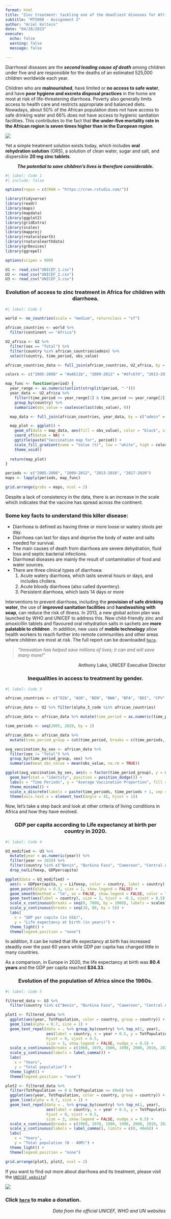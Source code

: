 ---
format: html
title: "Zinc treatment: tackling one of the deadliest diseases for African children"
subtitle: "MT5000 - Assignment 2"
author: "Ariel Koltein"
date: "04/28/2023"
execute:
  echo: false
  warning: false
  message: false

---
Diarrhoeal diseases are the ***second leading cause of death*** among children under five and are responsible for the deaths of an estimated 525,000 children worldwide each year.

Children who are **malnourished**, have limited or **no access to safe water**, and have **poor hygiene and excreta disposal practices** in the home are most at risk of life-threatening diarrhoea. Poverty also generally limits access to health care and restricts appropriate and balanced diets. Nowadays, about 50% of the African population does not have access to safe drinking water and 66% does not have access to hygienic sanitation facilities. This contributes to the fact that **the under-five mortality rate in the African region is seven times higher than in the European region**.

[![](https://akta.coaxys.com/image/5159c442-dd19-4eff-a03c-efbab34f610b/nutriset/nutriset/produits/utilisation-zincfant.png)](https://akta.coaxys.com/image/5159c442-dd19-4eff-a03c-efbab34f610b/nutriset/nutriset/produits/utilisation-zincfant.png)

Yet a simple treatment solution exists today, which includes **oral rehydration solution** (ORS), a solution of clean water, sugar and salt, and dispersible **20 mg zinc tablets**. 

<p style="text-align:center;">***The potential to save children's lives is therefore considerable.***</p>


```{r}
#| label: Code 1
#| include: false

options(repos = c(CRAN = "https://cran.rstudio.com/"))

library(tidyverse)
library(readr)
library(maps)
library(mapdata)
library(ggplot2)
library(gridExtra)
library(scales)
library(mapproj)
library(rnaturalearth)
library(rnaturalearthdata)
library(grDevices)
library(ggrepel)

options(scipen = 999)

U1 <- read_csv("UNICEF_1.csv")
U2 <- read_csv("UNICEF_2.csv")
U3 <- read_csv("UNICEF_3.csv")

```

<h3 style="text-align: center;">Evolution of access to zinc treatment in Africa for children with diarrhoea.</h3>

```{r}
#| label: Code 2

world <- ne_countries(scale = "medium", returnclass = "sf")

african_countries <- world %>%
  filter(continent == "Africa")

U2_africa <- U2 %>%
  filter(sex == "Total") %>%
  filter(country %in% african_countries$admin) %>%
  select(country, time_period, obs_value)

african_countries_data <- full_join(african_countries, U2_africa, by = c("admin" = "country"))

colors <- c("2005-2008" = "#a6611b", "2009-2012" = "#dfc67d", "2013-2016" = "#20cdc1", "2017-2020" = "#568571")

map_func <- function(period) {
  year_range <- as.numeric(unlist(strsplit(period, "-")))
  year_data <- U2_africa %>%
    filter(time_period >= year_range[1] & time_period <= year_range[2]) %>%
    group_by(country) %>%
    summarize(obs_value = coalesce(last(obs_value), 0))

  map_data <- full_join(african_countries, year_data, by = c("admin" = "country"))

  map_plot <- ggplot() +
    geom_sf(data = map_data, aes(fill = obs_value), color = "black", size = 0.2) +
    coord_sf(datum = NA) +
    ggtitle(paste("Vaccination map for", period)) +
    scale_fill_gradient(name = "Value (%)", low = "white", high = colors[period], guide = "legend", na.value = "grey") +
    theme_void()
  
  return(map_plot)
}

periods <- c("2005-2008", "2009-2012", "2013-2016", "2017-2020")
maps <- lapply(periods, map_func)

grid.arrange(grobs = maps, ncol = 2)

```

Despite a lack of consistency in the data, there is an increase in the scale which indicates that the vaccine has spread across the continent.

### Some key facts to understand this killer disease:
- Diarrhoea is defined as having three or more loose or watery
stools per day.
- Diarrhoea can last for days and deprive the body of water and
salts needed for survival.
- The main causes of death from diarrhoea are severe dehydration, fluid loss and septic bacterial infections.
- Diarrhoeal diseases are mainly the result of contamination of
food and water sources.
- There are three clinical types of diarrhoea:
   1. Acute watery diarrhoea, which lasts several hours or days, and includes cholera.
   2. Acute bloody diarrhoea (also called dysentery).
   3. Persistent diarrhoea, which lasts 14 days or more
   

Interventions to prevent diarrhoea, including the **provision of safe drinking water**, the use of **improved sanitation facilities** and **handwashing with soap**, can reduce the risk of illness. In 2013, a new global action plan was launched by WHO and UNICEF to address this. New child-friendly zinc and amoxicillin tablets and flavoured oral rehydration salts in sachets are **more palatable to children** . In addition, new uses of **mobile technology** allow health workers to reach further into remote communities and other areas where children are most at risk. The full report can be downloaded [`here`](https://reliefweb.int/attachments/3b28f89a-2fe6-38c8-96c4-574f09ecd370/gappd-full-report.pdf).

> *“Innovation has helped save millions of lives; it can and will save many more!”*

<p style="text-align: right;">Anthony Lake, UNICEF Executive Director
</p>


<h3 style="text-align: center;">Inequalities in access to treatment by gender.</h3>

```{r}
#| label: Code 3

african_countries <- c("DZA", "AGO", "BEN", "BWA", "BFA", "BDI", "CPV", "CMR", "CAF", "TCD", "COM", "COG", "COD", "DJI", "EGY", "GNQ", "ERI", "SWZ", "ETH", "GAB", "GMB", "GHA", "GIN", "GNB", "CIV", "KEN", "LSO", "LBR", "LBY", "MDG", "MWI", "MLI", "MRT", "MUS", "MAR", "MOZ", "NAM", "NER", "NGA", "RWA", "STP", "SEN", "SYC", "SLE", "SOM", "ZAF", "SSD", "SDN", "TZA", "TGO", "TUN", "UGA", "ZMB", "ZWE")

african_data <- U2 %>% filter(alpha_3_code %in% african_countries)

african_data <- african_data %>% mutate(time_period = as.numeric(time_period))

time_periods <- seq(2005, 2020, by = 2)

african_data <- african_data %>%
  mutate(time_period_group = cut(time_period, breaks = c(time_periods, 2021), include.lowest = TRUE, labels = FALSE))

avg_vaccination_by_sex <- african_data %>%
  filter(sex != "Total") %>%
  group_by(time_period_group, sex) %>%
  summarise(mean_obs_value = mean(obs_value, na.rm = TRUE))

ggplot(avg_vaccination_by_sex, aes(x = factor(time_period_group), y = mean_obs_value, fill = sex)) +
  geom_bar(stat = "identity", position = position_dodge()) +
  labs(x = "Time Periods", y = "Average Vaccination Proportion", fill = "Sex") +
  theme_minimal() +
  scale_x_discrete(labels = paste(time_periods, time_periods + 1, sep = "-")) +
  theme(axis.text.x = element_text(angle = 45, hjust = 1))

```

Now, let's take a step back and look at other criteria of living conditions in Africa and how they have evolved.

<h3 style="text-align: center;">GDP per capita according to Life expectancy at birth per country in 2020.</h3>

```{r}
#| label: Code 4

U3_modified <- U3 %>%
  mutate(year = as.numeric(year)) %>%
  filter(year == 2020) %>%
  filter(country %in% c("Benin", "Burkina Faso", "Cameroon", "Central African Republic", "Chad", "Comoros", "Congo", "Congo, the Democratic Republic of the", "CÃ´te d'Ivoire", "Egypt", "Equatorial Guinea", "Ethiopia", "Gambia", "Ghana", "Guinea", "Guinea-Bissau", "Ivory Coast", "Kenya", "Lesotho", "Liberia", "Madagascar", "Malawi", "Mali", "Mauritania", "Mozambique", "Namibia", "Niger", "Nigeria", "Rwanda", "Senegal", "Sierra Leone", "South Africa", "South Sudan", "Sudan", "Swaziland", "Tanzania, United Republic of", "Togo", "Tunisia", "Uganda", "Zambia", "Zimbabwe")) %>%
  drop_na(Lifeexp, GDPpercapita)

ggplot(data = U3_modified) +
  aes(x = GDPpercapita, y = Lifeexp, color = country, label = country) +
  geom_point(alpha = 0.3, size = 1, show.legend = FALSE) +
  geom_smooth(method = "lm", se = FALSE, show.legend = FALSE, color = "blue", linetype = "longdash") +
  geom_text(aes(label = country), size = 3, hjust = -0.1, vjust = 0.5) +
  scale_x_continuous(breaks = seq(0, 7000, by = 1000), labels = scales::comma) +
  scale_y_continuous(breaks = seq(20, 80, by = 5)) +
  labs(
    x = "GDP per capita (in US$)",
    y = "Life expectancy at birth (in years)") +
  theme_light() +
  theme(legend.position = "none")

```
In addition, it can be noted that life expectancy at birth has increased steadily over the past 60 years while GDP per capita has changed little in many countries.

As a comparison, in Europe in 2020, the life expectancy at birth was **80.4 years** and the GDP per capita reached **$34.33**.

<h3 style="text-align: center;">Evolution of the population of Africa since the 1960s.</h3>

```{r}
#| label: Code 5

filtered_data <- U3 %>%
  filter(country %in% c("Benin", "Burkina Faso", "Cameroon", "Central African Republic", "Chad", "Comoros", "Congo", "Congo, the Democratic Republic of the", "Côte d'Ivoire", "Egypt", "Equatorial Guinea", "Ethiopia", "Gambia", "Ghana", "Guinea", "Guinea-Bissau", "Ivory Coast", "Kenya", "Lesotho", "Liberia", "Madagascar", "Malawi", "Mali", "Mauritania", "Mozambique", "Namibia", "Niger", "Nigeria", "Rwanda", "Senegal", "Sierra Leone", "South Africa", "South Sudan", "Sudan", "Swaziland", "Tanzania, United Republic of", "Togo", "Tunisia", "Uganda", "Zambia", "Zimbabwe"))

plot1 <- filtered_data %>%
  ggplot(aes(year, TotPopulation, color = country, group = country)) +
  geom_line(alpha = 0.7, size = 1) +
  geom_text_repel(data = . %>% group_by(country) %>% top_n(1, year),
                  aes(label = country, x = year + 0.5, y = TotPopulation),
                  hjust = 0, vjust = 0.5,
                  size = 3, show.legend = FALSE, nudge_x = 0.5) +
  scale_x_continuous(breaks = c(1960, 1970, 1980, 1990, 2000, 2010, 2020)) +
  scale_y_continuous(labels = label_comma()) +
  labs(
    x = "Years",
    y = "Total population") +
  theme_light() +
  theme(legend.position = "none")

plot2 <- filtered_data %>%
  filter(TotPopulation >= 0 & TotPopulation <= 40e6) %>%
  ggplot(aes(year, TotPopulation, color = country, group = country)) +
  geom_line(alpha = 0.7, size = 1) +
  geom_text_repel(data = . %>% group_by(country) %>% top_n(1, year),
                  aes(label = country, x = year + 0.5, y = TotPopulation),
                  hjust = 0, vjust = 0.5,
                  size = 3, show.legend = FALSE, nudge_x = 0.5) +
  scale_x_continuous(breaks = c(1960, 1970, 1980, 1990, 2000, 2010, 2020)) +
  scale_y_continuous(labels = label_comma(), limits = c(0, 40e6)) +
  labs(
    x = "Years",
    y = "Total population (0 - 40M)") +
  theme_light() +
  theme(legend.position = "none")

grid.arrange(plot1, plot2, ncol = 2)

```

If you want to find out more about diarrhoea and its treatment, please visit the [`UNICEF website`](https://data.unicef.org/topic/child-health/diarrhoeal-disease/)!

[![](https://reliefweb.int/sites/default/files/styles/small/public/previews/3b/28/3b28f89a-2fe6-38c8-96c4-574f09ecd370.png?1713802-1-0)](https://reliefweb.int/sites/default/files/styles/small/public/previews/3b/28/3b28f89a-2fe6-38c8-96c4-574f09ecd370.png?1713802-1-0)


### Click [`here`](https://www.unicef.ie/donate/?utm_source=unicef.org.referral&amp;amp;amp;amp;amp;amp;amp;amp;amp;amp;amp;amp;amp;amp;amp;amp;amp;amp;utm_medium=donatelink&amp;amp;amp;amp;amp;amp;amp;amp;amp;amp;amp;amp;amp;amp;amp;amp;amp;amp;utm_content=donate&amp;amp;amp;amp;amp;amp;amp;amp;amp;amp;amp;amp;amp;amp;amp;amp;amp;amp;utm_campaign=unicef.org#1
) to make a donation.

<p style="text-align: right;">*Data from the official UNICEF, WHO and UN websites*</p>